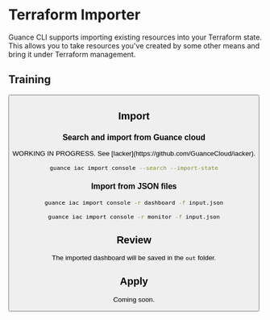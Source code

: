 # Terraform Importer

Guance CLI supports importing existing resources into your Terraform state. This allows you to take resources you've created by some other means and bring it under Terraform management.

## Training


<Button
    type="primary"
    title="Open in KillerCoda"
    href="https://killercoda.com/guance-cloud/course/official/terraform-introduction"
/>

## Import

### Search and import from Guance cloud


<Callout type="info" emoji="ℹ️">
  WORKING IN PROGRESS. See [Iacker](https://github.com/GuanceCloud/iacker).
</Callout>

```bash
guance iac import console --search --import-state
```

### Import from JSON files

```bash
guance iac import console -r dashboard -f input.json
```

```bash
guance iac import console -r monitor -f input.json
```

## Review

The imported dashboard will be saved in the `out` folder.


<FileTree>
  <FileTree.Folder name="out" defaultOpen>
    <FileTree.Folder name="dashboards" defaultOpen>
      <FileTree.File name="01.json" />
    </FileTree.Folder>
        <FileTree.Folder name="monitors" defaultOpen>
          <FileTree.File name="01.json" />
          <FileTree.File name="02.json" />
        </FileTree.Folder>
    <FileTree.File name="main.tf" />
  </FileTree.Folder>
</FileTree>

## Apply

Coming soon.
